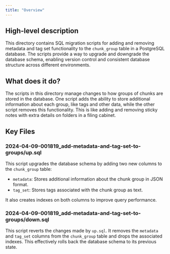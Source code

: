 ```yaml
---
title: "Overview"
---
```


## High-level description
This directory contains SQL migration scripts for adding and removing metadata and tag set functionality to the `chunk_group` table in a PostgreSQL database. The scripts provide a way to upgrade and downgrade the database schema, enabling version control and consistent database structure across different environments.

## What does it do?
The scripts in this directory manage changes to how groups of chunks are stored in the database. One script adds the ability to store additional information about each group, like tags and other data, while the other script removes this functionality. This is like adding and removing sticky notes with extra details on folders in a filing cabinet.

## Key Files
### 2024-04-09-001819_add-metadata-and-tag-set-to-groups/up.sql
This script upgrades the database schema by adding two new columns to the `chunk_group` table:

- `metadata`: Stores additional information about the chunk group in JSON format.
- `tag_set`: Stores tags associated with the chunk group as text.

It also creates indexes on both columns to improve query performance.

### 2024-04-09-001819_add-metadata-and-tag-set-to-groups/down.sql
This script reverts the changes made by `up.sql`. It removes the `metadata` and `tag_set` columns from the `chunk_group` table and drops the associated indexes. This effectively rolls back the database schema to its previous state.
